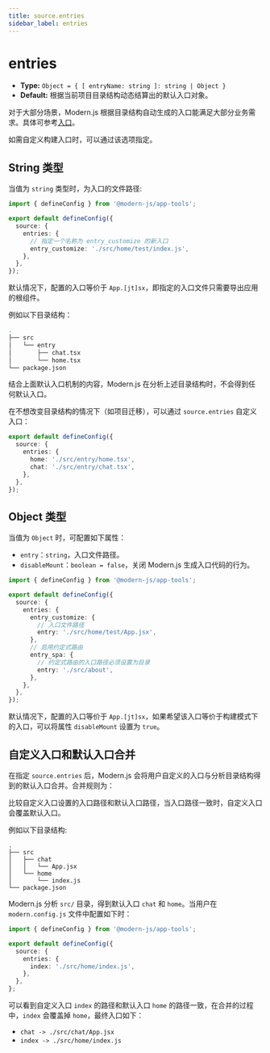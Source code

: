 ```yaml
---
title: source.entries
sidebar_label: entries
---
```

# entries

- **Type:** `Object = { [ entryName: string ]: string | Object }`
- **Default:** 根据当前项目目录结构动态结算出的默认入口对象。

对于大部分场景，Modern.js 根据目录结构自动生成的入口能满足大部分业务需求。具体可参考[入口](/guides/concept/entries)。

如需自定义构建入口时，可以通过该选项指定。

## String 类型

当值为 `string` 类型时，为入口的文件路径:

```ts title="modern.config.ts"
import { defineConfig } from '@modern-js/app-tools';

export default defineConfig({
  source: {
    entries: {
      // 指定一个名称为 entry_customize 的新入口
      entry_customize: './src/home/test/index.js',
    },
  },
});
```

默认情况下，配置的入口等价于 `App.[jt]sx`，即指定的入口文件只需要导出应用的根组件。

例如以下目录结构：

```bash
.
├── src
│   └── entry
│       ├── chat.tsx
│       └── home.tsx
└── package.json
```

结合上面默认入口机制的内容，Modern.js 在分析上述目录结构时，不会得到任何默认入口。

在不想改变目录结构的情况下（如项目迁移），可以通过 `source.entries` 自定义入口：

```ts title="modern.config.js"
export default defineConfig({
  source: {
    entries: {
      home: './src/entry/home.tsx',
      chat: './src/entry/chat.tsx',
    },
  },
});
```

## Object 类型

当值为 `Object` 时，可配置如下属性：

- `entry`：`string`，入口文件路径。
- `disableMount`：`boolean = false`，关闭 Modern.js 生成入口代码的行为。

```ts title="modern.config.ts"
import { defineConfig } from '@modern-js/app-tools';

export default defineConfig({
  source: {
    entries: {
      entry_customize: {
        // 入口文件路径
        entry: './src/home/test/App.jsx',
      },
      // 启用约定式路由
      entry_spa: {
        // 约定式路由的入口路径必须设置为目录
        entry: './src/about',
      },
    },
  },
});
```

默认情况下，配置的入口等价于 `App.[jt]sx`，如果希望该入口等价于构建模式下的入口，可以将属性 `disableMount` 设置为 `true`。

## 自定义入口和默认入口合并

在指定 `source.entries` 后，Modern.js 会将用户自定义的入口与分析目录结构得到的默认入口合并。合并规则为：

比较自定义入口设置的入口路径和默认入口路径，当入口路径一致时，自定义入口会覆盖默认入口。

例如以下目录结构:

```
.
├── src
│   ├── chat
│   │   └── App.jsx
│   └── home
│       └── index.js
└── package.json
```

Modern.js 分析 `src/` 目录，得到默认入口 `chat` 和 `home`。当用户在 `modern.config.js` 文件中配置如下时：

```ts title="modern.config.ts"
import { defineConfig } from '@modern-js/app-tools';

export default defineConfig({
  source: {
    entries: {
      index: './src/home/index.js',
    },
  },
};
```

可以看到自定义入口 `index` 的路径和默认入口 `home` 的路径一致，在合并的过程中，`index` 会覆盖掉 `home`，最终入口如下：

- `chat -> ./src/chat/App.jsx`
- `index -> ./src/home/index.js`
